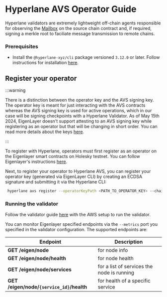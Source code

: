 # Hyperlane AVS Operator Guide

Hyperlane validators are extremely lightweight off-chain agents responsible for observing the [Mailbox](../protocol/mailbox.mdx) on the source chain contract and, if required, signing a merkle root to faciliate message transmission to remote chains.

### Prerequisites

- Install the `@hyperlane-xyz/cli` package versioned `3.12.0` or later. Follow instructions for installation [here](https://docs.hyperlane.xyz/docs/reference/cli).

## Register your operator

:::warning

There is a distinction between the operator key and the AVS signing key. The operator key is meant for just interacting with the AVS contracts whereas the AVS signing key is used for active operations, which in our case will be signing checkpoints with a Hyperlane Validator. As of May 15th 2024, EigenLayer doesn't support attesting to an AVS signing key while registering as an operator but that will be changing in short order. You can read more details about the keys [here](https://docs.eigenlayer.xyz/eigenlayer/operator-guides/key-management/intro#operator-keys).

:::

To register with Hyperlane, operators must first register as an operator on the Eigenlayer smart contracts on Holesky testnet. You can follow Eigenlayer's instructions [here](https://docs.eigenlayer.xyz/eigenlayer/operator-guides/operator-installation#operator-configuration-and-registration).

Next, to register your operator to Hyperlane AVS, you can register your operator key (generated via EigenLayer CLI) by creating an ECDSA signature and submitting it via the Hyperlane CLI:

```bash
 hyperlane avs register --operatorKeyPath <PATH_TO_OPERATOR_KEY> --chain holesky --key <HYP_KEY>
```

### Running the validator

Follow the validator guide [here](https://docs.hyperlane.xyz/docs/guides/validator-guide) with the AWS setup to run the validator.

You can monitor Eigenlayer specified endpoints via the `--metrics` port you specified in the validator configuration.
The supported endpoints are:

| Endpoint                                  | Description                                |
| ----------------------------------------- | ------------------------------------------ |
| **GET /eigen/node**                       | for node info                              |
| **GET /eigen/node/health**                | for node health                            |
| **GET /eigen/node/services**              | for a list of services the node is running |
| **GET /eigen/node/`{service_id}`/health** | for health of a specific service           |
